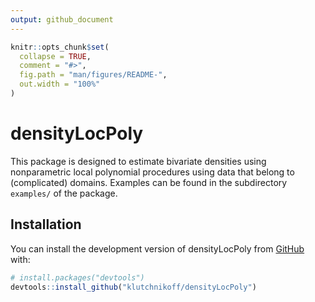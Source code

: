 ```yaml
---
output: github_document
---
```


<!-- README.md is generated from README.Rmd. Please edit that file -->

```r
knitr::opts_chunk$set(
  collapse = TRUE,
  comment = "#>",
  fig.path = "man/figures/README-",
  out.width = "100%"
)
```

# densityLocPoly

<!-- badges: start -->
<!-- badges: end -->

This package is designed to estimate bivariate densities using nonparametric 
local polynomial procedures using data that belong to (complicated) domains.
Examples can be found in the subdirectory `examples/` of the package.

## Installation

You can install the development version of densityLocPoly from [GitHub](https://github.com/) with:

``` r
# install.packages("devtools")
devtools::install_github("klutchnikoff/densityLocPoly")
```

